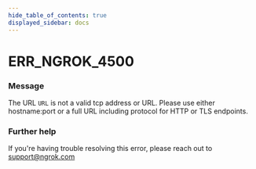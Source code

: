 ```yaml
---
hide_table_of_contents: true
displayed_sidebar: docs
---
```



# ERR_NGROK_4500

### Message
The URL `URL` is not a valid tcp address or URL.  Please use either hostname:port or a full URL including protocol for HTTP or TLS endpoints.

<ErrorDetails error='err_ngrok_4500' />


### Further help
If you're having trouble resolving this error, please reach out to [support@ngrok.com](mailto:support@ngrok.com?subject=Help%20with%20ERR_NGROK_4500)

